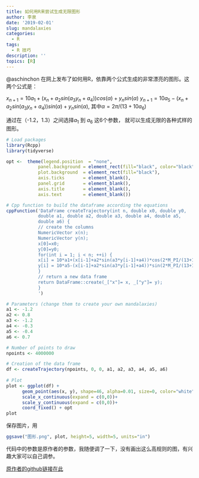 ```yaml
---
title: 如何用R来尝试生成无限图形
author: 李泉
date: '2019-02-01'
slug: mandalaxies
categories:
  - R
tags:
  - R 技巧
description: ''
topics: [R]
---
```


@aschinchon 在网上发布了如何用R，依靠两个公式生成的非常漂亮的图形。这两个公式是：

$x_{n+1} = 10a_1 + (x_n +a_2sin(a_3y_n + a_4))cos(\alpha) + y_nsin(\alpha)$
$y_{n+1} = 10a_5 - (x_n + a_2sin(a_3y_n + a_4))sin(\alpha) + y_nsin(\alpha)$, 其中$\alpha = 2\pi /(13+10a_6)$

通过在（-1.2，1.3）之间选择$a_1$ 到 $a_6$ 这6个参数， 就可以生成无限的各种式样的图形。

```r
# Load packages
library(Rcpp)
library(tidyverse)

opt <-  theme(legend.position  = "none",
            panel.background = element_rect(fill="black", color="black"),
            plot.background  = element_rect(fill="black"),
            axis.ticks       = element_blank(),
            panel.grid       = element_blank(),
            axis.title       = element_blank(),
            axis.text        = element_blank())

# Cpp function to build the dataframe according the equations
cppFunction('DataFrame createTrajectory(int n, double x0, double y0, 
            double a1, double a2, double a3, double a4, double a5, 
            double a6) {
            // create the columns
            NumericVector x(n);
            NumericVector y(n);
            x[0]=x0;
            y[0]=y0;
            for(int i = 1; i < n; ++i) {
            x[i] = 10*a1+(x[i-1]+a2*sin(a3*y[i-1]+a4))*cos(2*M_PI/(13+10*a6))+y[i-1]*sin(2*M_PI/(13+10*a6));
            y[i] = 10*a5-(x[i-1]+a2*sin(a3*y[i-1]+a4))*sin(2*M_PI/(13+10*a6))+y[i-1]*cos(2*M_PI/(13+10*a6));
            }
            // return a new data frame
            return DataFrame::create(_["x"]= x, _["y"]= y);
            }
            ')

# Parameters (change them to create your own mandalaxies)
a1 <- -1.2
a2 <- 0.8
a3 <- -1.2
a4 <- -0.3
a5 <- -0.4
a6 <- 0.7

# Number of points to draw
npoints <- 4000000

# Creation of the data frame
df <- createTrajectory(npoints, 0, 0, a1, a2, a3, a4, a5, a6)  
  
# Plot
plot <- ggplot(df) +
      geom_point(aes(x, y), shape=46, alpha=0.01, size=0, color="white") +
      scale_x_continuous(expand = c(0,0))+
      scale_y_continuous(expand = c(0,0))+
      coord_fixed() + opt
plot
```

保存图片，用

```r
ggsave("图形.png", plot, height=5, width=5, units="in")
```

代码中的参数是原作者的参数，我随便调了一下，没有画出这么高规则的图，有兴趣大家可以自己调参。

[原作者的github链接在此](https://github.com/aschinchon/mandalaxies/blob/master/mandalaxies.R)

